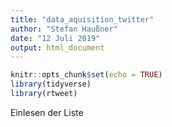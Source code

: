```yaml
---
title: "data_aquisition_twitter"
author: "Stefan Haußner"
date: "12 Juli 2019"
output: html_document
---
```


```r
knitr::opts_chunk$set(echo = TRUE)
library(tidyverse)
library(rtweet)
```

Einlesen der Liste 


